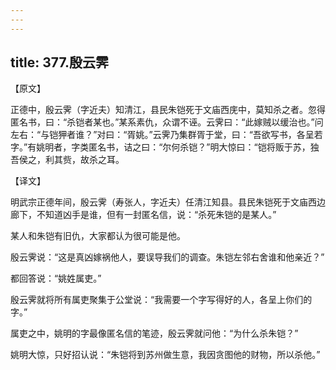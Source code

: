 ```yaml
---
---
---
```

title: 377.殷云霁
---



【原文】

正德中，殷云霁（字近夫）知清江，县民朱铠死于文庙西庑中，莫知杀之者。忽得匿名书，曰：“杀铠者某也。”某系素仇，众谓不诬。云霁曰：“此嫁贼以缓治也。”问左右：“与铠狎者谁？”对曰：“胥姚。”云霁乃集群胥于堂，曰：“吾欲写书，各呈若字。”有姚明者，字类匿名书，诘之曰：“尔何杀铠？”明大惊曰：“铠将贩于苏，独吾侯之，利其赀，故杀之耳。

【译文】

明武宗正德年间，殷云霁（寿张人，字近夫）任清江知县。县民朱铠死于文庙西边廊下，不知道凶手是谁，但有一封匿名信，说：“杀死朱铠的是某人。”

某人和朱铠有旧仇，大家都认为很可能是他。

殷云霁说：“这是真凶嫁祸他人，要误导我们的调查。朱铠左邻右舍谁和他亲近？”

都回答说：“姚姓属吏。”

殷云霁就将所有属吏聚集于公堂说：“我需要一个字写得好的人，各呈上你们的字。”

属吏之中，姚明的字最像匿名信的笔迹，殷云霁就问他：“为什么杀朱铠？”

姚明大惊，只好招认说：“朱铠将到苏州做生意，我因贪图他的财物，所以杀他。”